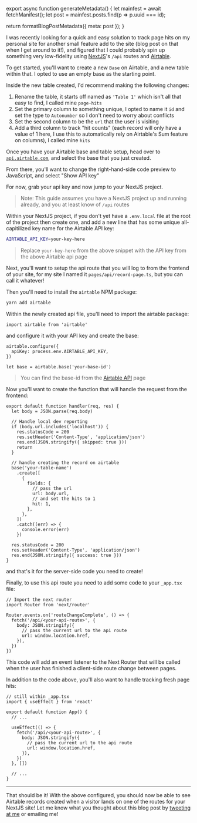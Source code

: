 

export async function generateMetadata() {
  let mainfest = await fetchManifest();
  let post = mainfest.posts.find(p => p.uuid === id);

  return formatBlogPostMetadata({ meta: post });
}

<BlogPage id={id}>


I was recently looking for a quick and easy solution to track page hits on my
personal site for another small feature add to the site (blog post on that when
I get around to it!), and figured that I could probably spin up something very
low-fidelity using [NextJS](https://nextjs.org)'s `/api` routes and
[Airtable](https://airtable.com).

To get started, you'll want to create a new `Base` on Airtable, and a new table
within that. I opted to use an empty base as the starting point.

Inside the new table created, I'd recommend making the following changes:

1. Rename the table, it starts off named as `'Table 1'` which isn't all that
   easy to find, I called mine `page-hits`
2. Set the primary column to something unique, I opted to name it `id` and set
   the type to `Autonumber` so I don't need to worry about conflicts
3. Set the second column to be the `url` that the user is visiting
4. Add a third column to track "hit counts" (each record will only have a value
   of 1 here, I use this to automatically rely on Airtable's Sum feature on
   columns), I called mine `hits`

Once you have your Airtable base and table setup, head over to
[`api.airtable.com`](https://api.airtable.com), and select the base that you
just created.

From there, you'll want to change the right-hand-side code preview to
JavaScript, and select "Show API key"

For now, grab your api key and now jump to your NextJS project.

> Note: This guide assumes you have a NextJS project up and running already, and
> you at least know of `/api` routes

Within your NextJS project, if you don't yet have a `.env.local` file at the
root of the project then create one, and add a new line that has some unique
all-capitilized key name for the Airtable API key:

```bash
AIRTABLE_API_KEY=your-key-here
```

> Replace `your-key-here` from the above snippet with the API key from the above
> Airtable api page

Next, you'll want to setup the api route that you will log to from the frontend
of your site, for my site I named it `pages/api/record-page.ts`, but you can
call it whatever!

Then you'll need to install the `airtable` NPM package:

```bash
yarn add airtable
```

Within the newly created api file, you'll need to import the airtable package:

```tsx
import airtable from 'airtable'
```

and configure it with your API key and create the base:

```tsx
airtable.configure({
  apiKey: process.env.AIRTABLE_API_KEY,
})

let base = airtable.base('your-base-id')
```

> You can find the base-id from the [Airtable API](https://api.airtable.com)
> page

Now you'll want to create the function that will handle the request from the
frontend:

```tsx
export default function handler(req, res) {
  let body = JSON.parse(req.body)

  // Handle local dev reporting
  if (body.url.includes('localhost')) {
    res.statusCode = 200
    res.setHeader('Content-Type', 'application/json')
    res.end(JSON.stringify({ skipped: true }))
    return
  }

  // handle creating the record on airtable
  base('your-table-name')
    .create([
      {
        fields: {
          // pass the url
          url: body.url,
          // and set the hits to 1
          hit: 1,
        },
      },
    ])
    .catch((err) => {
      console.error(err)
    })

  res.statusCode = 200
  res.setHeader('Content-Type', 'application/json')
  res.end(JSON.stringify({ success: true }))
}
```

and that's it for the server-side code you need to create!

Finally, to use this api route you need to add some code to your `_app.tsx`
file:

```tsx
// Import the next router
import Router from 'next/router'

Router.events.on('routeChangeComplete', () => {
  fetch('/api/<your-api-route>', {
    body: JSON.stringify({
      // pass the current url to the api route
      url: window.location.href,
    }),
  })
})
```

This code will add an event listener to the Next Router that will be called when
the user has finished a client-side route change between pages.

In addition to the code above, you'll also want to handle tracking fresh page
hits:

```tsx
// still within _app.tsx
import { useEffect } from 'react'

export default function App() {
  // ...

  useEffect(() => {
    fetch('/api/<your-api-route>', {
      body: JSON.stringify({
        // pass the current url to the api route
        url: window.location.href,
      }),
    })
  }, [])

  // ...
}
```

<Spacer />

---

That should be it! With the above configured, you should now be able to see
Airtable records created when a visitor lands on one of the routes for your
NextJS site! Let me know what you thought about this blog post by
[tweeting at me](https://twitter.com/immatthamlin) or <ExternalLink href="mailto:matthewjameshamlin@gmail.com?subject=NextJS Analytics with Airtable">emailing
me</ExternalLink>!


</BlogPage>